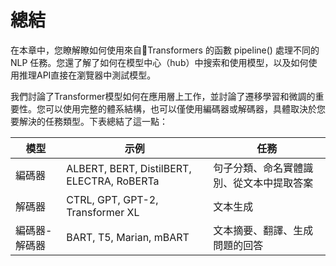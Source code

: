 # 總結

<CourseFloatingBanner
    chapter={1}
    classNames="absolute z-10 right-0 top-0"
/>

在本章中，您瞭解瞭如何使用來自🤗Transformers 的函數 pipeline() 處理不同的 NLP 任務。您還了解了如何在模型中心（hub）中搜索和使用模型，以及如何使用推理API直接在瀏覽器中測試模型。

我們討論了Transformer模型如何在應用層上工作，並討論了遷移學習和微調的重要性。您可以使用完整的體系結構，也可以僅使用編碼器或解碼器，具體取決於您要解決的任務類型。下表總結了這一點：

|  模型   | 示例  | 任務|
|  ----  | ----  |----|
| 編碼器  | ALBERT, BERT, DistilBERT, ELECTRA, RoBERTa	|句子分類、命名實體識別、從文本中提取答案|
| 解碼器  | CTRL, GPT, GPT-2, Transformer XL	 |文本生成|
| 編碼器-解碼器  | BART, T5, Marian, mBART	 |文本摘要、翻譯、生成問題的回答|